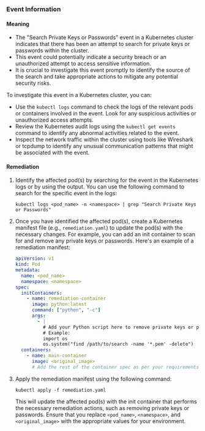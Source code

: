 
### Event Information

#### Meaning

- The "Search Private Keys or Passwords" event in a Kubernetes cluster indicates that there has been an attempt to search for private keys or passwords within the cluster.
- This event could potentially indicate a security breach or an unauthorized attempt to access sensitive information.
- It is crucial to investigate this event promptly to identify the source of the search and take appropriate actions to mitigate any potential security risks.

To investigate this event in a Kubernetes cluster, you can:
- Use the `kubectl logs` command to check the logs of the relevant pods or containers involved in the event. Look for any suspicious activities or unauthorized access attempts.
- Review the Kubernetes audit logs using the `kubectl get events` command to identify any abnormal activities related to the event.
- Inspect the network traffic within the cluster using tools like Wireshark or tcpdump to identify any unusual communication patterns that might be associated with the event.

#### Remediation

1. Identify the affected pod(s) by searching for the event in the Kubernetes logs or by using the output. You can use the following command to search for the specific event in the logs:

   ```shell
   kubectl logs <pod_name> -n <namespace> | grep "Search Private Keys or Passwords"
   ```

2. Once you have identified the affected pod(s), create a Kubernetes manifest file (e.g., `remediation.yaml`) to update the pod(s) with the necessary changes. For example, you can add an init container to scan for and remove any private keys or passwords. Here's an example of a remediation manifest:

   ```yaml
   apiVersion: v1
   kind: Pod
   metadata:
     name: <pod_name>
     namespace: <namespace>
   spec:
     initContainers:
       - name: remediation-container
         image: python:latest
         command: ["python", "-c"]
         args:
           - |
             # Add your Python script here to remove private keys or passwords
             # Example:
             import os
             os.system("find /path/to/search -name '*.pem' -delete")
     containers:
       - name: main-container
         image: <original_image>
         # Add the rest of the container spec as per your requirements
   ```

3. Apply the remediation manifest using the following command:

   ```shell
   kubectl apply -f remediation.yaml
   ```

   This will update the affected pod(s) with the init container that performs the necessary remediation actions, such as removing private keys or passwords. Ensure that you replace `<pod_name>`, `<namespace>`, and `<original_image>` with the appropriate values for your environment.

